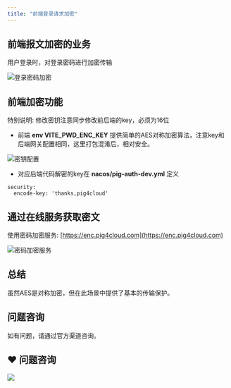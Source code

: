```yaml
---
title: "前端登录请求加密"
---
```


## 前端报文加密的业务

用户登录时，对登录密码进行加密传输

![登录密码加密](https://pigx.coding.net/p/oss/d/oss1/git/raw/master/2020-9/20200915164251.png)

## 前端加密功能

<Warning>特别说明: 修改密钥注意同步修改前后端的key，必须为16位</Warning>

- 前端 **env VITE_PWD_ENC_KEY** 提供简单的AES对称加密算法，注意key和后端网关配置相同，这里打包混淆后，相对安全。

![密钥配置](https://minio.pigx.top/oss/202307/1690082310.png)

- 对应后端代码解密的key在 **nacos/pig-auth-dev.yml** 定义

```shell
security:
  encode-key: 'thanks,pig4cloud'
```

## 通过在线服务获取密文

使用密码加密服务: [https://enc.pig4cloud.com](https://enc.pig4cloud.com)

![密码加密服务](https://minio.pigx.vip/oss/1638683003.png)

## 总结

虽然AES是对称加密，但在此场景中提供了基本的传输保护。

## 问题咨询

如有问题，请通过官方渠道咨询。

## ❤  问题咨询
![](https://cdn.nlark.com/yuque/0/2022/gif/283679/1662563973685-c22e9831-db66-42b5-973f-886d25d1e0e7.gif)

